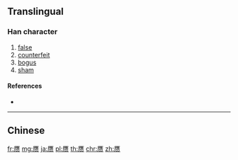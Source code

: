 {{character info/new}}
{{also|贋|贗}}
==Translingual==

===Han character===
{{Han char|rn=154|rad=貝|as=12|sn=19|four=|canj=MOGO}}

# [[false]]
# [[counterfeit]]
# [[bogus]]
# [[sham]]

====References====
* {{Han ref|kx=1213.211|hdz=63657.150|uh=8D5D|ud=36189}}

----

==Chinese==
{{zh-see|贗}}

[[fr:赝]]
[[mg:赝]]
[[ja:赝]]
[[pl:赝]]
[[th:赝]]
[[chr:赝]]
[[zh:赝]]